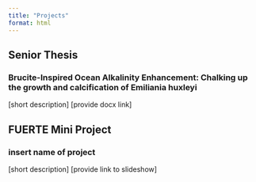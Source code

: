 ```yaml
---
title: "Projects"
format: html
---
```


## Senior Thesis
### Brucite-Inspired Ocean Alkalinity Enhancement: Chalking up the growth and calcification of Emiliania huxleyi
[short description]
[provide docx link]


## FUERTE Mini Project
### insert name of project
[short description]
[provide link to slideshow]